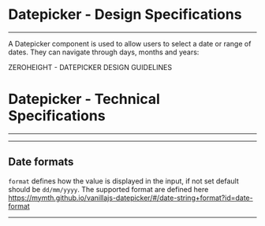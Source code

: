 
<Meta title="ODS Components/Form/Datepicker [molecule]/Specifications" />

# Datepicker - Design Specifications
----

A Datepicker component is used to allow users to select a date or range of dates. They can navigate through days, months and years:
<div>
  <osds-button color="primary" variant="ghost" href="https://zeroheight.com/6fc8a63f7/p/39da02-datepicker/b/40a887" target="_blank">
    ZEROHEIGHT - DATEPICKER DESIGN GUIDELINES &nbsp;
    <osds-icon name="external-link" color="primary" size="xs"></osds-icon>
  </osds-button>
</div>

# Datepicker - Technical Specifications
----

<SpecificationsDatepicker />

---
## Date formats
```format``` defines how the value is displayed in the input, if not set default should be ```dd/mm/yyyy```.
The supported format are defined here https://mymth.github.io/vanillajs-datepicker/#/date-string+format?id=date-format

---

